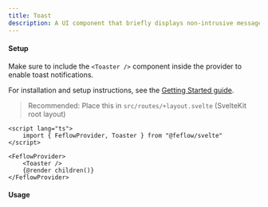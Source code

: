 ```yaml
---
title: Toast
description: A UI component that briefly displays non-intrusive messages to inform users about an action or status, typically appearing at the edge of the screen and disappearing automatically.
---
```



#### Setup

Make sure to include the `<Toaster />` component inside the provider to enable toast notifications.

For installation and setup instructions, see the [Getting Started guide](/docs/getting-started).

> Recommended: Place this in `src/routes/+layout.svelte` (SvelteKit root layout)

```svelte
<script lang="ts">
	import { FeflowProvider, Toaster } from "@feflow/svelte"
</script>

<FeflowProvider>
	<Toaster />
	{@render children()}
</FeflowProvider>
```

#### Usage

<PreviewTabs component="ToastPreview">
	<ToastPreview client:load />
</PreviewTabs>

